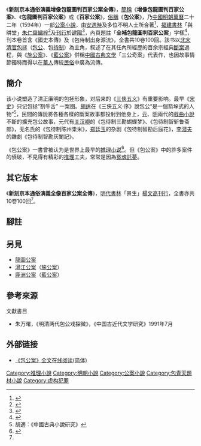 《'''新刻京本通俗演義增像包龍圖判百家公案全傳'''》，[[簡稱|簡稱]]《'''增像包龍圖判百家公案'''》、《'''包龍圖判百家公案'''》或《'''百家公案'''》，[[俗稱|俗稱]]《'''包公案'''》，乃[[中國|中國]][[明朝|明朝]][[萬曆|萬曆]]二十二年（1594年）一部[[公案小說|公案小說]]，由[[安遇時|安遇時]]{{notetag|[[松江府|松江府]][[华亭县_(唐朝)|華亭縣]]人，[[自我|自]][[署名|署]]「[[錢塘|錢塘]]散人」，寓意自己疏散平庸、不為世間所用。}}及多位不明人士所合著<ref name="韩">{{cite book|author=Patric Hanan（[[美国|美国]]）|translator=王秋桂 等人|title=韩南中国小说论集|year=2008年|publisher=[[北京大学出版社|北京大学出版社]]|location=[[北京|北京]]|isbn=7301134975|language=zh-cn}}</ref>，[[福建|福建]][[出版社|書林]]「與畊堂」[[朱仁齋|朱仁齋]][[雕版印刷|繡梓]]<ref name="涂">{{cite book|author=涂秀虹|title=明代建阳书坊之小说刊刻|year=2017年|publisher=[[人民出版社|人民出版社]]|location=[[北京|北京]]|isbn=7010178917|language=zh-cn}}</ref>及[[出版|刊行]]於[[建阳区|建陽]]<ref name="馬">{{cite book|author=馬幼垣|title=實事與構想──中國小說史論釋|date=2007年9月11日||publisher=[[聯經出版事業公司|聯經出版事業公司]]|location=[[臺灣|臺灣]]|isbn=9570831650|language=zh-tw}}</ref>，內頁題註「'''全補包龍圖判百家公案'''」字樣<ref name="辽">{{cite journal|author=张宁|coauthors=辽宁省古代文学学会; [[辽宁省公安厅|辽宁省公安厅]]|title=包公故事与中国传统社会正义信仰|journal=辽东学院学报（[[社会科学|社会科学]]版）|year=2016年|issue=第2期|volume=|publisher=[[辽东学院|辽东学院]]|location=[[辽宁省|辽宁省]][[丹东市|丹东市]]|issn=16728572|language=zh-cn}}</ref>，刊本卷首含《國史本傳》及《包待制出身源流》，全書共10卷100回。該书以[[北宋|北宋]][[清官|清官]][[包拯|包拯]]（[[包公|包公]]、包[[待制|待制]]）為主角，叙述了在其任內所經歷的百余宗經典[[審判|斷案]]過程，與《[[施公案|施公案]]》、《[[藍公案|藍公案]]》併稱[[中國古典文學|中國古典文學]]「三公奇案」代表作，也因故事情節獨特而得以在[[華人|華人]]傳統[[民俗|民俗]]中廣為流傳。

==簡介==
该小说塑造了清正廉明的包拯形象，对后来的《[[三侠五义|三侠五义]]》有重要影响。最早《[[宋史|宋史]]》只记包拯“割牛舌” 一案图。[[胡适|胡适]]在《三侠五义·序》說包公“是一個箭垛式的人物”<ref>胡適：《中國古典小說研究》</ref>，民間的傳說將各種各樣的斷案故事都投射到他身上，[[元朝|元]]、[[明朝|明]]兩代的[[戲曲|戲曲]][[小說|小說]]不斷的擴充包公故事，元代有[[关汉卿|关汉卿]]的《包待制三勘蝴蝶梦》、《包待制智斩鲁斋郎》，无名氏的《包待制陈州粜米》，[[郑廷玉|郑廷玉]]的杂剧《包待制智勘后庭花》，[[李潜夫|李潜夫]]的雜劇《包待制智勘灰闌記》。

《包公案》一書曾被认为是世界上最早的[[推理小说|推理小说]]<ref name="培">{{cite book|author=于震|title=你必須知道的450個世界文化常識|date=2010年3月4日|language=zh-tw|publisher=培育文化出版社|isbn=9789866439230|pages=23}}</ref>。但《包公案》中的許多案件的偵破，不見得有精彩的[[推理|推理]]工夫，常常是因為[[冤魂|冤魂]][[託夢|託夢]]。

==其它版本==
《'''新刻京本通俗演義全像百家公案全傳'''》，[[明代|明代]][[出版社|書林]]「景生」[[楊文高|楊文高]][[出版|刊行]]，全書亦共10卷100回<ref name="涂"/>。

==腳註==
{{notefoot}}

==另見==
*[[龍圖公案|龍圖公案]]
*[[潯江公案|潯江公案]]（[[施公案|施公案]]）
*[[鹿洲公案|鹿洲公案]]（[[藍公案|藍公案]]）

==參考來源==
{{reflist}}
;文獻書目
*朱万曙，《明清两代包公戏探微》，《中国古近代文学研究》1991年7月

==外部链接==
{{wikisource}}
* [http://www.zggdwx.com/baogong.html 《包公案》全文在线阅读(简体)] {{Wayback|url=http://www.zggdwx.com/baogong.html |date=20120414085041 }}
[[Category:推理小說|Category:推理小說]]
[[Category:明朝小說|Category:明朝小說]]
[[Category:公案小說|Category:公案小說]]
[[Category:包青天題材小說|Category:包青天題材小說]]
[[Category:虚构犯罪|Category:虚构犯罪]]